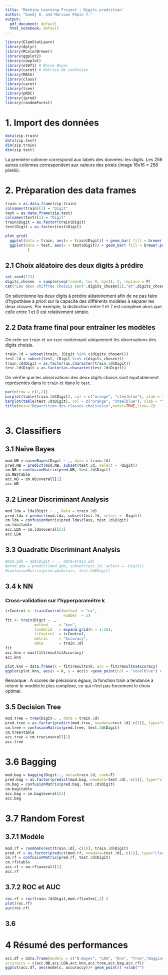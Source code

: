 ---
title: 'Machine Learning Project : Digits prediction'
author: "Guedj O. and Marcoux Pépin T."
output:
  pdf_document: default
  html_notebook: default
---


```{r setup, include=FALSE}
library(ElemStatLearn)
library(dplyr)
library(RColorBrewer)
library(ggplot2)
library(cowplot)
library(e1071) # Naive Bayes
library(caret) # Matrice de confusion
library(MASS)
library(class)
library(caret)
library(tree)
library(pROC) 
library(ipred)
library(randomForest)
```

# 1. Import des données
```{r}
data(zip.train)
data(zip.test)
dim(zip.train)
dim(zip.test)
```

La première colonne correspond aux labels des données: les digits.
Les 256 autres colonnes correspondent aux valeurs des pixels (image 16x16 = 256 pixels).

# 2. Préparation des data frames
```{r}
train = as.data.frame(zip.train)
colnames(train)[1] = "Digit"
test = as.data.frame(zip.test)
colnames(test)[1] = "Digit"
train$Digit = as.factor(train$Digit)
test$Digit = as.factor(test$Digit)
```


```{r, include = F}  
plot_grid(
  ggplot(data = train, aes(x = train$Digit)) + geom_bar( fill = brewer.pal(n = 10, name = "Set3")) +     xlab("Classes repartition on training data set"),
  ggplot(data = test, aes(x = test$Digit)) + geom_bar( fill = brewer.pal(n = 10, name = "Set3")) +       xlab("Classes repartition on testing data set")
          )
```

## 2.1 Choix aléatoire des deux digits à prédire
```{r}
set.seed(123) 
digits_chosen  = sample(seq(from=0, to= 9, by=1), 2, replace = F)
cat("Les deux chiffres choisis sont",digits_chosen[1],"et",digits_chosen[2])
```
On sélectionne les deux digits à prédire aléatoirement afin de ne pas faire d'hypothèse à priori sur la capacité des différents modèles à séparer les deux classes.
Par exemple, la distinction entre 1 et 7 est complexe alors que celle entre 1 et 0 est relativement simple.

## 2.2 Data frame final pour entraîner les modèles
On crée un `train` et un `test` contennant uniquement les observations des digits choisis.
```{r}
train.2d = subset(train, (Digit %in% c(digits_chosen)))
test.2d = subset(test, (Digit %in% c(digits_chosen)))  
train.2d$Digit = as.factor(as.character(train.2d$Digit))
test.2d$Digit = as.factor(as.character(test.2d$Digit))
```

On vérifie que les observations des deux digits choisis sont équitablement représentés dans le `train` et dans le `test`.
```{r}  
par(mfrow = c(1,2))
barplot(table(train.2d$Digit), col = c("orange", "steelblue"), xlab = "train")
barplot(table(test.2d$Digit), col = c("orange", "steelblue"), xlab = "test")
title(main="Répartition des classes choisies\n",outer=TRUE,line=-2)
    
```

# 3. Classifiers

## 3.1 Naive Bayes
```{r}
mod.NB = naiveBayes(Digit ~ ., data = train.2d)
pred.NB = predict(mod.NB, subset(test.2d, select = -Digit))
cm.NB = confusionMatrix(pred.NB, test.2d$Digit)
cm.NB$table
acc.NB = cm.NB$overall[1]
acc.NB
```

## 3.2 Linear Discriminant Analysis

```{r}
mod.lda = lda(Digit ~ ., data = train.2d)
pred.lda = predict(mod.lda, subset(test.2d, select = -Digit))
cm.lda = confusionMatrix(pred.lda$class, test.2d$Digit)
cm.lda$table
acc.LDA = cm.lda$overall[1]
acc.LDA
```

## 3.3 Quadratic Discriminant Analysis

```{r}
#mod.qda = qda(Digit ~ ., data=train.2d)
#pred.qda = predict(mod.qda, subset(test.2d, select = -Digit))
#confusionMatrix(pred.qda$class, test.2d$Digit)
```

## 3.4 k NN

###  Cross-validation sur l'hyperparamètre k
```{r}
trControl <- trainControl(method  = "cv",
                          number  = 5)
fit <- train(Digit ~ .,
             method     = "knn",
             tuneGrid   = expand.grid(k = 1:10),
             trControl  = trControl,
             metric     = "Accuracy",
             data       = train.2d)
fit
acc.knn = max(fit$results$Accuracy)
acc.knn
```
```{r}
plot.knn = data.frame(k = fit$results$k, acc = fit$results$Accuracy)
ggplot(plot.knn, aes(x = k, y = acc)) +geom_point(col = "steelblue") + geom_line(col = "orange") +theme_minimal()
```


Remarque : A scores de précisions égaux, la fonction train a tendance à retenir le modèle le plus complexe, ce qui n'est pas forcement le choix optimal.

## 3.5 Decision Tree
```{r}
mod.tree = tree(Digit~. , data = train.2d)
pred.tree = as.factor(predict(mod.tree, newdata=test.2d[-c(1)], type="class"))
cm.tree = confusionMatrix(pred.tree, test.2d$Digit)
cm.tree$table
acc.tree = cm.tree$overall[1]
acc.tree
```


# 3.6 Bagging
```{r}
mod.bag = bagging(Digit~., data=train.2d, coob=T)
pred.bag = as.factor(predict(mod.bag, newdata=test.2d[,-c(1)], type="class"))
cm.bag = confusionMatrix(pred.bag, test.2d$Digit)
cm.bag$table
acc.bag = cm.bag$overall[1]
acc.bag
```

# 3.7 Random Forest

## 3.7.1 Modèle
```{r}
mod.rf = randomForest(train.2d[,-c(1)], train.2d$Digit)
pred.rf = as.factor(predict(mod.rf, newdata=test.2d[,-c(1)], type="class"))
cm.rf = confusionMatrix(pred.rf, test.2d$Digit)
cm.rf$table
acc.rf = cm.rf$overall[1]
acc.rf
```
## 3.7.2 ROC et AUC
```{r}
roc.rf = roc(train.2d$Digit,mod.rf$votes[,2] )
plot(roc.rf)
auc(roc.rf)
```

## 3.6 

# 4 Résumé des performances
```{r}
acc.df = data.frame(models = c("N.Bayes", "LDA", "Knn", "Tree","Bagging","Random Forest"),
accuraccy = c(acc.NB,acc.LDA,acc.knn,acc.tree,acc.bag,acc.rf))
ggplot(acc.df, aes(models, accuraccy))+ geom_point() +xlab("") 
```























